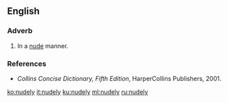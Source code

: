 ==English==

===Adverb===
{{en-adv}}

# In a [[nude]] manner.

===References===
* ''Collins Concise Dictionary, Fifth Edition'', HarperCollins Publishers, 2001.

[[ko:nudely]]
[[it:nudely]]
[[ku:nudely]]
[[ml:nudely]]
[[ru:nudely]]
